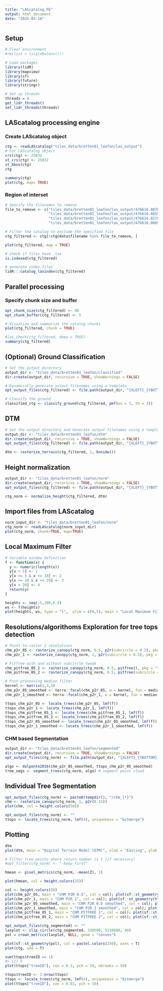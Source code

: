```yaml
---
title: "LAScatalog_PE"
output: html_document
date: "2025-03-18"
---
```


## Setup
```r
# Clear environment
#rm(list = ls(globalenv()))

# Load packages
library(lidR)
library(mapview)
library(sf)
library(future)
library(stringr)
```

```r
# Set up threads
threads = 8
get_lidr_threads()
set_lidr_threads(threads)
```


## LAScatalog processing engine
### Create LAScatalog object
```r
ctg <- readLAScatalog("tiles_data/bretten01_leafon/las_output")
# For LAScatalog object
crs(ctg) <- 25832
st_crs(ctg) <- 25832
st_bbox(ctg)
ctg
```

```r
summary(ctg)
plot(ctg, map= TRUE)
```

### Region of interset
```r
# Specify the filenames to remove
file_to_remove <- c("tiles_data/bretten01_leafon/las_output/476616.0870000124_5428970.0309999995_8.laz",
                    "tiles_data/bretten01_leafon/las_output/476616.08599996567_5429057.297000885_10.laz", 
                    "tiles_data/bretten01_leafon/las_output/476624.8219999969_5429157.286998749_11.laz", 
                    "tiles_data/bretten01_leafon/las_output/476616.0869998932_5429157.287998199_12.laz")

# Filter the catalog to exclude the specified file
ctg_filtered <- ctg[!ctg@data$filename %in% file_to_remove, ]
```

```r
plot(ctg_filtered, map = TRUE)
```

```r
# check if files have .lax
is.indexed(ctg_filtered)

# generate index files
lidR:::catalog_laxindex(ctg_filtered)
```


## Parallel processing
### Specify chunk size and buffer
```r
opt_chunk_size(ctg_filtered) <- 40
opt_chunk_buffer(ctg_filtered) <- 5

# Visualize and summarize the catalog chunks
plot(ctg_filtered, chunk = TRUE)
```

```r
#las_check(ctg_filtered, deep = TRUE)
summary(ctg_filtered)
```


## (Optional) Ground Classification 
```r
# Set the output directory
output_dir <- "tiles_data/bretten01_leafon/classified"
dir.create(output_dir, recursive = TRUE, showWarnings = FALSE)

# Dynamically generate output filenames using a template
opt_output_files(ctg_filtered) <- file.path(output_dir, "{XLEFT}_{YBOTTOM}_{ID}_classified")

# Classify the ground
classified_ctg <- classify_ground(ctg_filtered, pmf(ws = 5, th = 3))
```


## DTM 
```r
# Set the output directory and Generate output filenames using a template
output_dir <- "tiles_data/bretten01_leafon/dtm"
dir.create(output_dir, recursive = TRUE, showWarnings = FALSE)
opt_output_files(ctg_filtered) <- file.path(output_dir, "{XLEFT}_{YBOTTOM}_{ID}_dtm")

dtm <- rasterize_terrain(ctg_filtered, 1, knnidw())
```

## Height normalization
```r
output_dir <- "tiles_data/bretten01_leafon/norm"
dir.create(output_dir, recursive = TRUE, showWarnings = FALSE)
opt_output_files(ctg_filtered) <- file.path(output_dir, "{XLEFT}_{YBOTTOM}_{ID}_norm")

ctg_norm <- normalize_height(ctg_filtered, dtm)
```


## Import files from LAScatalog
```r
norm_input_dir <- "tiles_data/bretten01_leafon/norm"
ctg_norm <- readLAScatalog(norm_input_dir)
plot(ctg_norm, chunk=TRUE, map=TRUE)
```


## Local Maximum Filter 
```r
# Variable window definition
f <- function(x) {
  y <- numeric(length(x))
  y[x < 5] <- 1
  y[x >= 5 & x <= 10] <- 2
  y[x >= 10 & x <= 20] <- 3
  y[x > 20] <- 4  
  return(y)
}

heights <- seq(-5,100,0.5)
ws <- f(heights)
plot(heights, ws, type = "l",  ylim = c(0,5), main = "Local Maximum Filter with Variable Window Size")
```


## Resolutions/algorithoms Exploration for tree tops detection
```r
# Point-to-raster 2 resolutions
chm_p2r_05 <- rasterize_canopy(ctg_norm, 0.5, p2r(subcircle = 0.2), pkg = "terra")
chm_p2r_1 <- rasterize_canopy(ctg_norm, 1, p2r(subcircle = 0.2), pkg = "terra")
```

```r
# Pitfree with and without subcircle tweak
chm_pitfree_05_1 <- rasterize_canopy(ctg_norm, 0.5, pitfree(), pkg = "terra")
chm_pitfree_05_2 <- rasterize_canopy(ctg_norm, 0.5, pitfree(subcircle = 0.2), pkg = "terra")
```

```r
# Post-processing median filter
kernel <- matrix(1,3,3)
chm_p2r_05_smoothed <- terra::focal(chm_p2r_05, w = kernel, fun = median, na.rm = TRUE)
chm_p2r_1_smoothed <- terra::focal(chm_p2r_1, w = kernel, fun = median, na.rm = TRUE)
```

```r
ttops_chm_p2r_05 <- locate_trees(chm_p2r_05, lmf(f))
ttops_chm_p2r_1 <- locate_trees(chm_p2r_1, lmf(f))
ttops_chm_pitfree_05_1 <- locate_trees(chm_pitfree_05_1, lmf(f))
ttops_chm_pitfree_05_2 <- locate_trees(chm_pitfree_05_2, lmf(f))
ttops_chm_p2r_05_smoothed <- locate_trees(chm_p2r_05_smoothed, lmf(f))
ttops_chm_p2r_1_smoothed <- locate_trees(chm_p2r_1_smoothed, lmf(f))
```


### CHM based Segmentation
```r
output_dir <- "tiles_data/bretten01_leafon/segmented"
dir.create(output_dir, recursive = TRUE, showWarnings = FALSE)
opt_output_files(ctg_norm) <- file.path(output_dir, "{XLEFT}_{YBOTTOM}_{ID}_seg")

algo <- dalponte2016(chm_p2r_05_smoothed, ttops_chm_p2r_05_smoothed)
tree_segs <- segment_trees(ctg_norm, algo) # segment point cloud
```


## Individual Tree Segmentation
```r
opt_output_files(ctg_norm) <- paste0(tempdir(), "/chm_{*}")
chm <- rasterize_canopy(ctg_norm, 1, p2r(0.15))
plot(chm, col = height.colors(50))
```

```r
opt_output_files(ctg_norm) <- ""
ttops <- locate_trees(ctg_norm, lmf(4), uniqueness = "bitmerge")
```




## Plotting
```r
dtm
plot(dtm, main = "Digital Terrain Model (DTM)", xlab = "Easting", ylab = "Northing", legend = TRUE)
```


```r
# Filter tree points where return number is 1 (if necessary)
#opt_filter(ctg_norm) <- "-keep_first"

hmean <- pixel_metrics(ctg_norm, ~mean(Z), 1)

plot(hmean, col = height.colors(25))
```


```r
col <- height.colors(50)
plot(chm_p2r_05, main = "CHM P2R 0.5", col = col); plot(sf::st_geometry(ttops_chm_p2r_05), add = T, pch =3)
plot(chm_p2r_1, main = "CHM P2R 1", col = col); plot(sf::st_geometry(ttops_chm_p2r_1), add = T, pch = 3)
plot(chm_p2r_05_smoothed, main = "CHM P2R 0.5 smoothed", col = col); plot(sf::st_geometry(ttops_chm_p2r_05_smoothed), add = T, pch =3)
plot(chm_p2r_1_smoothed, main = "CHM P2R 1 smoothed", col = col); plot(sf::st_geometry(ttops_chm_p2r_1_smoothed), add = T, pch =3)
plot(chm_pitfree_05_1, main = "CHM PITFREE 1", col = col); plot(sf::st_geometry(ttops_chm_pitfree_05_1), add = T, pch =3)
plot(chm_pitfree_05_2, main = "CHM PITFREE 2", col = col); plot(sf::st_geometry(ttops_chm_pitfree_05_2), add = T, pch =3)

```


```r
opt_output_files(ctg_segmented) <- ""
lasplot <- clip_circle(ctg_segmented, 338500, 5238600, 40)
pol = crown_metrics(lasplot, NULL, geom = "convex")

plot(sf::st_geometry(pol), col = pastel.colors(250), axes = T)
plot(ctg, add = T)
```


```r
sum(ttops$treeID == 1)
#> [1] 9
plot(ttops["treeID"], cex = 0.3, pch = 19, nbreaks = 50)

ttops$treeID <- 1:nrow(ttops)
ttops <- locate_trees(ctg_norm, lmf(4), uniqueness = "bitmerge")
plot(ttops["treeID"], cex = 0.01, pch = 19)
```
